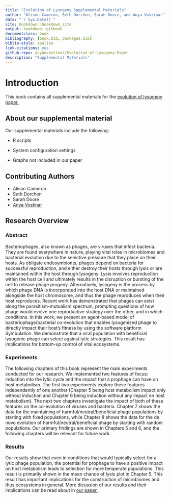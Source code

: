 --- 
title: "Evolution of Lysogeny Supplemental Materials"
author: "Alison Cameron, Seth Dorchen, Sarah Doore, and Anya Vostinar"
date: "`r Sys.Date()`"
site: bookdown::bookdown_site
output: bookdown::gitbook
documentclass: book
bibliography: [book.bib, packages.bib]
biblio-style: apalike
link-citations: yes
github-repo: anyaevostinar/Evolution-of-Lysogeny-Paper
description: "Supplemental Materials"
---

# Introduction

This book contains all supplemental materials for the [evolution of lysogeny paper.](https://doi.org/10.32942/osf.io/3qcwk)

## About our supplemental material 

Our supplemental materials include the following:

- R scripts 

- System configuration settings 

- Graphs not included in our paper 

## Contributing Authors
- Alison Cameron
- Seth Dorchen
- Sarah Doore
- [Anya Vostinar](https://anyaevostinar.github.io/)

## Research Overview

### Abstract
Bacteriophages, also known as phages, are viruses that infect bacteria. 
They are found everywhere in nature, playing vital roles in microbiomes and bacterial evolution due to the selective pressure that they place on their hosts. 
As obligate endosymbionts, phages depend on bacteria for successful reproduction, and either destroy their hosts through lysis or are maintained within the host through lysogeny. 
Lysis involves reproduction within the host cell and ultimately results in the disruption or bursting of the cell to release phage progeny. 
Alternatively, lysogeny is the process by which phage DNA is incorporated into the host DNA or maintained alongside the host chromosome, and thus the phage reproduces when their host reproduces. 
Recent work has demonstrated that phages can exist along the parasitism-mutualism spectrum, prompting questions of how phage would evolve one reproductive strategy over the other, and in which conditions.
In this work, we present an agent-based model of bacteriophage/bacterial co-evolution that enables lysogenized phage to directly impact their host's fitness by using the software platform Symbulation.
We demonstrate that a viral population with beneficial lysogenic phage can select against lytic strategies. 
This result has implications for bottom-up control of vital ecosystems.


### Experiments
The following chapters of this book represent the main experiments conducted for our research. 
We implemented two features of focus: induction into the lytic cycle and the impact that a prophage can have on host metabolism. 
The first two experiments explore these features independently of one another (Chapter 5 being host metabolism impact only without induction and Chapter 6 being induction without any impact on host metabolism). 
The next two chapters investigate the impact of both of these features on the co-evolution of viruses and bacteria. 
Chapter 7 shows the data for the maintaining of harmful/neutral/beneficial phage populations by starting with fixed populations, while Chapter 8 shows the data for the de novo evolution of harmful/neutral/beneficial phage by starting with random populations. 
Our primary findings are shown in Chapters 5 and 6, and the following chapters will be relevant for future work.

### Results
Our results show that even in conditions that would typically select for a lytic phage population, the potential for prophage to have a positive impact on host metabolism leads to selection for more temperate populations. 
This result is primarily shown in the mean chance of lysis plot in Chapter 5. 
This result has important implications for the construction of microbiomes and thus ecosystems in general.
More dicussion of our results and their implications can be read about in [our paper.](https://doi.org/10.32942/osf.io/3qcwk)


